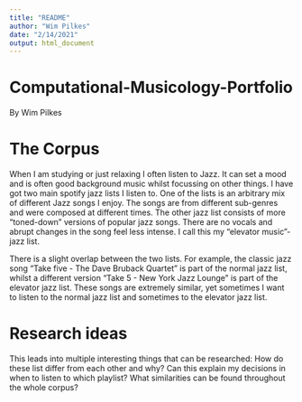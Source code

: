 ```yaml
---
title: "README"
author: "Wim Pilkes"
date: "2/14/2021"
output: html_document
---
```




# Computational-Musicology-Portfolio
By Wim Pilkes


# The Corpus
When I am studying or just relaxing I often listen to Jazz. It can set a mood and is often good background music whilst focussing on other things. I have got two main spotify jazz lists I listen to.
One of the lists is an arbitrary mix of different Jazz songs I enjoy. The songs are from different sub-genres and were composed at different times. 
The other jazz list consists of more "toned-down" versions of popular jazz songs. There are no vocals and abrupt changes in the song feel less intense. I call this my "elevator music"-jazz list.

There is a slight overlap between the two lists. For example, the classic jazz song "Take five - The Dave Bruback Quartet" is part of the normal jazz list, whilst a different version "Take 5 - New York Jazz Lounge" is part of the elevator jazz list. These songs are extremely similar, yet sometimes I want to listen to the normal jazz list and sometimes to the elevator jazz list.

# Research ideas
This leads into multiple interesting things that can be researched:
How do these list differ from each other and why? Can this explain my decisions in when to listen to which playlist? What similarities can be found throughout the whole corpus?

